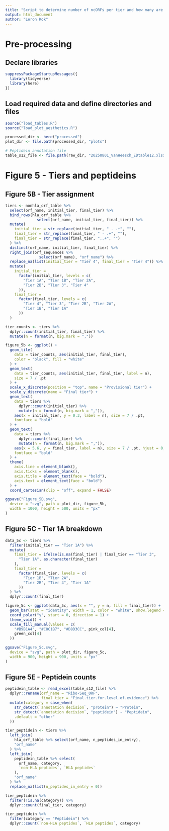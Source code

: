 ```yaml
---
title: "Script to determine number of ncORFs per tier and how many are peptideins"
output: html_document
author: "Leron Kok"
---
```


# Pre-processing
## Declare libraries
```r
suppressPackageStartupMessages({
  library(tidyverse)
  library(here)
})
```

## Load required data and define directories and files
```r
source("load_tables.R")
source("load_plot_aesthetics.R")

processed_dir <- here("processed")
plot_dir <- file.path(processed_dir, "plots")

# Peptidein annotation file
table_s12_file <- file.path(raw_dir, "20250801_VanHeesch_EDtable12.xlsx")
```

# Figure 5 - Tiers and peptideins
## Figure 5B - Tier assignment
```r
tiers <- nonhla_orf_table %>%
  select(orf_name, initial_tier, final_tier) %>%
  bind_rows(hla_orf_table %>%
              select(orf_name, initial_tier, final_tier)) %>%
  mutate(
    initial_tier = str_replace(initial_tier, " - .+", ""),
    final_tier = str_replace(final_tier, " - .+", ""),
    final_tier = str_replace(final_tier, ",.+", "")
  ) %>%
  distinct(orf_name, initial_tier, final_tier) %>%
  right_join(orf_sequences %>%
               select(orf_name), "orf_name") %>%
  replace_na(list(initial_tier = "Tier 4", final_tier = "Tier 4")) %>%
  mutate(
    initial_tier =
      factor(initial_tier, levels = c(
        "Tier 1A", "Tier 1B", "Tier 2A",
        "Tier 2B", "Tier 3", "Tier 4"
      )),
    final_tier =
      factor(final_tier, levels = c(
        "Tier 4", "Tier 3", "Tier 2B", "Tier 2A",
        "Tier 1B", "Tier 1A"
      ))
  )

tier_counts <- tiers %>%
  dplyr::count(initial_tier, final_tier) %>%
  mutate(n = format(n, big.mark = ","))

figure_5b <- ggplot() +
  geom_tile(
    data = tier_counts, aes(initial_tier, final_tier),
    color = "black", fill = "white"
  ) +
  geom_text(
    data = tier_counts, aes(initial_tier, final_tier, label = n),
    size = 7 / .pt
  ) +
  scale_x_discrete(position = "top", name = "Provisional tier") +
  scale_y_discrete(name = "Final tier") +
  geom_text(
    data = tiers %>%
      dplyr::count(initial_tier) %>%
      mutate(n = format(n, big.mark = ",")),
    aes(x = initial_tier, y = 0.3, label = n), size = 7 / .pt,
    fontface = "bold"
  ) +
  geom_text(
    data = tiers %>%
      dplyr::count(final_tier) %>%
      mutate(n = format(n, big.mark = ",")),
    aes(x = 5.6, y = final_tier, label = n), size = 7 / .pt, hjust = 0,
    fontface = "bold"
  ) +
  theme(
    axis.line = element_blank(),
    axis.ticks = element_blank(),
    axis.title = element_text(face = "bold"),
    axis.text = element_text(face = "bold")
  ) +
  coord_cartesian(clip = "off", expand = FALSE)

ggsave("Figure_5B.svg",
  device = "svg", path = plot_dir, figure_5b,
  width = 1000, height = 500, units = "px"
)
```

## Figure 5C - Tier 1A breakdown
```r
data_5c <- tiers %>%
  filter(initial_tier == "Tier 1A") %>%
  mutate(
    final_tier = ifelse(is.na(final_tier) | final_tier == "Tier 3",
      "Tier 1A", as.character(final_tier)
    ),
    final_tier =
      factor(final_tier, levels = c(
        "Tier 1B", "Tier 2A",
        "Tier 2B", "Tier 4", "Tier 1A"
      ))
  ) %>%
  dplyr::count(final_tier)

figure_5c <- ggplot(data_5c, aes(x = "", y = n, fill = final_tier)) +
  geom_bar(stat = "identity", width = 1, color = "white", show.legend = FALSE) +
  coord_polar("y", start = 0, direction = 1) +
  theme_void() +
  scale_fill_manual(values = c(
    "#B9B1A4", "#C8C1B7", "#D8D3CC", pink_col[4],
    green_col[4]
  ))

ggsave("Figure_5c.svg",
  device = "svg", path = plot_dir, figure_5c,
  width = 900, height = 900, units = "px"
)
```

## Figure 5E - Peptidein counts
```r
peptidein_table <- read_excel(table_s12_file) %>%
  dplyr::rename(orf_name = "Ribo-Seq_ORF",
                final_tier = "Final.tier.for.level.of.evidence") %>%
  mutate(category = case_when(
    str_detect(`annotation decision`, "protein") ~ "Protein",
    str_detect(`annotation decision`, "peptidein") ~ "Peptidein",
    .default = "other"
  ))

tier_peptidein <- tiers %>%
  left_join(
    hla_orf_table %>% select(orf_name, n_peptides_in_entry),
    "orf_name"
  ) %>%
  left_join(
    peptidein_table %>% select(
      orf_name, category,
      `non-HLA peptides`, `HLA peptides`
    ),
    "orf_name"
  ) %>%
  replace_na(list(n_peptides_in_entry = 0))

tier_peptidein %>%
  filter(!is.na(category)) %>%
  dplyr::count(final_tier, category)

tier_peptidein %>%
  filter(category == "Peptidein") %>%
  dplyr::count(`non-HLA peptides`, `HLA peptides`, category)
```
